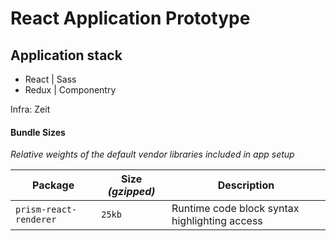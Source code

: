 
# React Application Prototype

## Application stack

- React | Sass
- Redux | Componentry

Infra: Zeit

#### Bundle Sizes

_Relative weights of the default vendor libraries included in app setup_

| Package                | Size _(gzipped)_ | Description                                   |
| ---------------------- | ---------------- | --------------------------------------------- |
| `prism-react-renderer` | `25kb`           | Runtime code block syntax highlighting access |

<Routing />
<MDX />
